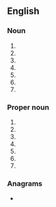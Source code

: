 {{also|hos|hô|hös|hős|hoš|hoş|Hos.}}
==English==
{{wikipedia}}

===Noun===
{{en-noun|?}}

# {{initialism of|en|hall of shame}}
# {{initialism of|en|head of state}}
# {{initialism of|en|[[hour]]s of [[service]]}}
# {{initialism of|en|Holt-Oram syndrome}}
# {{initialism of|en|[[higher]]-[[order]] [[statistics]]}}
# {{init of|en||Health Online Service}}
# {{init of|en||Health Organization Studies}}

===Proper noun===
{{head|en|proper noun}}

# {{init of|en||Hampshire Ornithological Society}}
# {{init of|en||Hands On Sacramento}}
# {{init of|en||Health Outcomes Survey}}
# {{init of|en||Hekscher-Ohlin-Samuelson}}
# {{init of|en|{{w|Home Ownership Scheme}}}}
# {{init of|en||Horizon Open Systems}}
# {{init of|en||{{w|Hornbeck Offshore Services}}
# {{init of|en||{{w|Housing Ombudsman}} Service}}
# {{init of|en||Haverfordwest Operatic Society}}
# {{w|Head of the Schuylkill}}}}

===Anagrams===
* {{anagrams|en|a=hos|OHS|OHs|Osh|Soh|ohs|osh|sho|sho'|soh}}